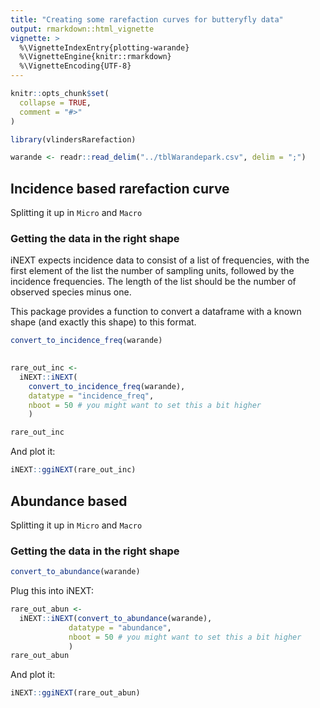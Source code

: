 ```yaml
---
title: "Creating some rarefaction curves for butteryfly data"
output: rmarkdown::html_vignette
vignette: >
  %\VignetteIndexEntry{plotting-warande}
  %\VignetteEngine{knitr::rmarkdown}
  %\VignetteEncoding{UTF-8}
---
```


```r
knitr::opts_chunk$set(
  collapse = TRUE,
  comment = "#>"
)
```

```r
library(vlindersRarefaction)
```

```r
warande <- readr::read_delim("../tblWarandepark.csv", delim = ";")
```
## Incidence based rarefaction curve

Splitting it up in `Micro` and `Macro`

### Getting the data in the right shape

iNEXT expects incidence data to consist of a list of frequencies, with the first element of the list the number of sampling units, followed by the incidence frequencies. The length of the list should be the number of observed species minus one. 

This package provides a function to convert a dataframe with a known shape (and
exactly this shape) to this format. 

```r
convert_to_incidence_freq(warande)
  
```



```r
rare_out_inc <- 
  iNEXT::iNEXT(
    convert_to_incidence_freq(warande),
    datatype = "incidence_freq",
    nboot = 50 # you might want to set this a bit higher
    )

rare_out_inc
```

And plot it:

```r
iNEXT::ggiNEXT(rare_out_inc)
```

## Abundance based

Splitting it up in `Micro` and `Macro`

### Getting the data in the right shape

```r
convert_to_abundance(warande)
```
Plug this into iNEXT:

```r
rare_out_abun <- 
  iNEXT::iNEXT(convert_to_abundance(warande),
             datatype = "abundance",
             nboot = 50 # you might want to set this a bit higher
             )
rare_out_abun

```
And plot it:

```r
iNEXT::ggiNEXT(rare_out_abun)
```


